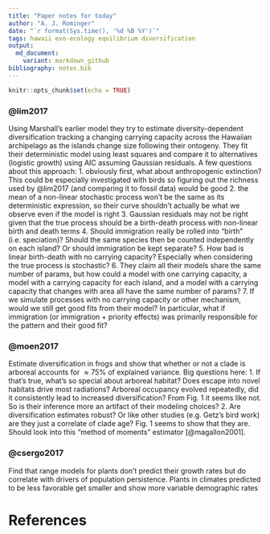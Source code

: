 ```yaml
---
title: "Paper notes for today"
author: "A. J. Rominger"
date: "`r format(Sys.time(), '%d %B %Y')`"
tags: hawaii evo-ecology equilibrium diversification
output: 
  md_document:
    variant: markdown_github
bibliography: notes.bib
---
```


```r
knitr::opts_chunk$set(echo = TRUE)
```

### @lim2017
Using Marshall's earlier model they try to estimate diversity-dependent diversification tracking a changing carrying capacity across the Hawaiian archipelago as the islands change size following their ontogeny.  They fit their deterministic model using least squares and compare it to alternatives (logistic growth) using AIC assuming Gaussian residuals.  A few questions about this approach:
1. obviously first, what about anthropogenic extinction?  This could be especially investigated with birds so figuring out the richness used by @lim2017 (and comparing it to fossil data) would be good
2. the mean of a non-linear stochastic process won't be the same as its deterministic expression, so their curve shouldn't actually be what we observe even if the model is right
3. Gaussian residuals may not be right given that the true process should be a birth-death process with non-linear birth and death terms
4. Should immigration really be rolled into "birth" (i.e. speciation)?  Should the same species then be counted independently on each island?  Or should immigration be kept separate?
5. How bad is linear birth-death with no carrying capacity?  Especially when considering the true process is stochastic?
6. They claim all their models share the same number of params, but how could a model with one carrying capacity, a model with a carrying capacity for each island, and a model with a carrying capacity that changes with area all have the same number of params?
7. If we simulate processes with no carrying capacity or other mechanism, would we still get good fits from their model?  In particular, what if immigration (or immigration + priority effects) was primarily responsible for the pattern and their good fit?

### @moen2017

Estimate diversification in frogs and show that whether or not a clade is arboreal accounts for $\approx 75$% of explained variance.  Big questions here:
1. If that's true, what's so special about arboreal habitat?  Does escape into novel habitats drive most radiations?  Arboreal occupancy evolved repeatedly, did it consistently lead to increased diversification?  From Fig. 1 it seems like not.  So is their inference more an artifact of their modeling choices?
2. Are diversification estimates robust?  Or like other studies (e.g. Getz's bird work) are they just a correlate of clade age?  Fig. 1 seems to show that they are.  Should look into this "method of moments" estimator [@magallon2001].

### @csergo2017

Find that range models for plants don't predict their growth rates but do correlate with drivers of population persistence.  Plants in climates predicted to be less favorable get smaller and show more variable demographic rates



# References
